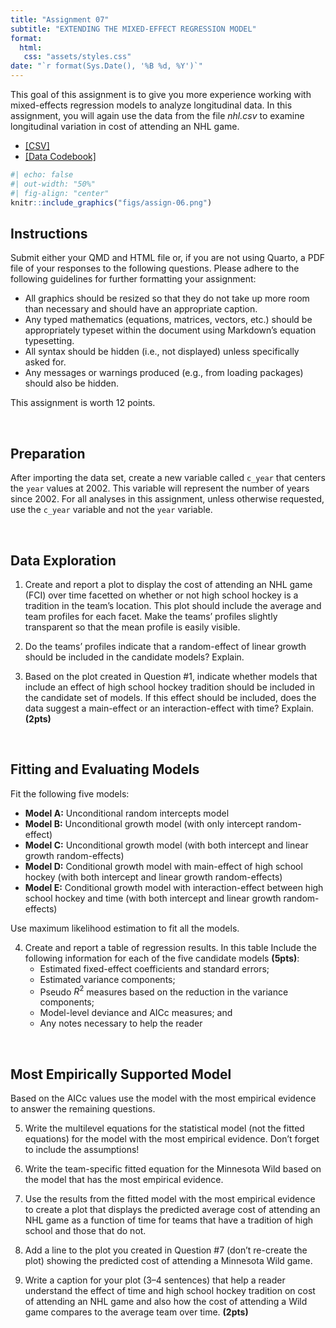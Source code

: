 ```yaml
---
title: "Assignment 07"
subtitle: "EXTENDING THE MIXED-EFFECT REGRESSION MODEL"
format:
  html:
   css: "assets/styles.css"
date: "`r format(Sys.Date(), '%B %d, %Y')`"
---
```



This goal of this assignment is to give you more experience working with mixed-effects regression models to analyze longitudinal data. In this assignment, you will again use the data from the file *nhl.csv* to examine longitudinal variation in cost of attending an NHL game.

- [[CSV]](https://raw.githubusercontent.com/zief0002/bespectacled-antelope/main/data/wine.csv)
- [[Data Codebook]](http://zief0002.github.io/bespectacled-antelope/codebooks/wine.html)


```r
#| echo: false
#| out-width: "50%"
#| fig-align: "center"
knitr::include_graphics("figs/assign-06.png")
```

## Instructions

Submit either your QMD and HTML file or, if you are not using Quarto, a PDF file of your responses to the following questions. Please adhere to the following guidelines for further formatting your assignment:

- All graphics should be resized so that they do not take up more room than necessary and should have an appropriate caption.
- Any typed mathematics (equations, matrices, vectors, etc.) should be appropriately typeset within the document using Markdown's equation typesetting.
- All syntax should be hidden (i.e., not displayed) unless specifically asked for.
- Any messages or warnings produced (e.g., from loading packages) should also be hidden.

This assignment is worth 12 points.


<br />



## Preparation

After importing the data set, create a new variable called `c_year` that centers the `year` values at 2002. This variable will represent the number of years since 2002. For all analyses in this assignment, unless otherwise requested, use the `c_year` variable and not the `year` variable. 

<br />


## Data Exploration

1. Create and report a plot to display the cost of attending an NHL game (FCI) over time facetted on whether or not high school hockey is a tradition in the team's location. This plot should include the average and team profiles for each facet. Make the teams' profiles slightly transparent so that the mean profile is easily visible.

2. Do the teams' profiles indicate that a random-effect of linear growth should be included in the candidate models? Explain.

3. Based on the plot created in Question #1, indicate whether models that include an effect of high school hockey tradition should be included in the candidate set of models. If this effect should be included, does the data suggest a main-effect or an interaction-effect with time? Explain. **(2pts)**

<br />


## Fitting and Evaluating Models

Fit the following five models:

- **Model A:** Unconditional random intercepts model
- **Model B:** Unconditional growth model (with only intercept random-effect)
- **Model C:** Unconditional growth model (with both intercept and linear growth random-effects)
- **Model D:** Conditional growth model with main-effect of high school hockey (with both intercept and linear growth random-effects)
- **Model E:** Conditional growth model with interaction-effect between high school hockey and time (with both intercept and linear growth random-effects)

Use maximum likelihood estimation to fit all the models.

4. Create and report a table of regression results. In this table Include the following information for each of the five candidate models **(5pts)**:
    - Estimated fixed-effect coefficients and standard errors;
    - Estimated variance components;
    - Pseudo $R^2$ measures based on the reduction in the variance components;
    - Model-level deviance and AICc measures; and
    - Any notes necessary to help the reader

<br />


## Most Empirically Supported Model

Based on the AICc values use the model with the most empirical evidence to answer the remaining questions.


5. Write the multilevel equations for the statistical model (not the fitted equations) for the model with the most empirical evidence. Don't forget to include the assumptions!

6. Write the team-specific fitted equation for the Minnesota Wild based on the model that has the most empirical evidence.

7. Use the results from the fitted model with the most empirical evidence to create a plot that displays the predicted average cost of attending an NHL game as a function of time for teams that have a tradition of high school and those that do not.

8. Add a line to the plot you created in Question \#7 (don't re-create the plot) showing the predicted cost of attending a Minnesota Wild game.

9.  Write a caption for your plot (3--4 sentences) that help a reader understand the effect of time and high school hockey tradition on cost of attending an NHL game and also how the cost of attending a Wild game compares to the average team over time. **(2pts)**


